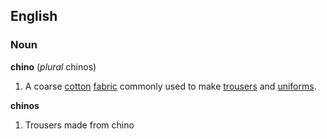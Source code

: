 ==English==
===Noun===
'''chino''' (''plural'' chinos)
#A coarse [[cotton]] [[fabric]] commonly used to make [[trousers]] and [[uniform]]s.
'''chinos'''
#Trousers made from chino